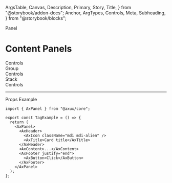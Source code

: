   ArgsTable,
  Canvas,
  Description,
  Primary,
  Story,
  Title,
} from "@storybook/addon-docs";
  Anchor,
  ArgTypes,
  Controls,
  Meta,
  Subheading,
} from "@storybook/blocks";

<Meta of={PanelStories} />

<Anchor storyId="panel">
  <div className="invisible h-0 overflow-hidden">
    <Subheading>Panel</Subheading>
  </div>
</Anchor>

# Content Panels

<Description of={AxPanel} />

<Primary />

<AxCollapsable>
  <div>Controls</div>
  <Controls of={PanelStories.Example} />
</AxCollapsable>

<Anchor storyId="group">
  <Subheading>Group</Subheading>
</Anchor>
<Description of={AxPanel.Group} />
<Canvas withToolbar of={PanelGroupStories.Group} />
<AxCollapsable>
  <div>Controls</div>
  <Controls of={PanelGroupStories.Group} />
</AxCollapsable>

<Anchor storyId="stack">
  <Subheading>Stack</Subheading>
</Anchor>
<Description of={AxPanel.Stack} />
<Canvas withToolbar of={PanelStackStories.Stack} />
<AxCollapsable>
  <div>Controls</div>
  <Controls of={PanelStackStories.Stack} />
</AxCollapsable>

<hr />

<Anchor storyId="props">
  <Subheading>Props</Subheading>
</Anchor>

<ArgTypes sort="requiredFirst" of={PanelStories} />

<Anchor storyId="sample">
  <Subheading>Example</Subheading>
</Anchor>

```tsx
import { AxPanel } from "@axux/core";

export const TagExample = () => {
  return (
    <AxPanel>
      <AxHeader>
        <AxIcon className="mdi mdi-alien" />
        <AxTitle>Card title</AxTitle>
      </AxHeader>
      <AxContent>...</AxContent>
      <AxFooter justify="end">
        <AxButton>Click</AxButton>
      </AxFooter>
    </AxPanel>
  );
};
```
